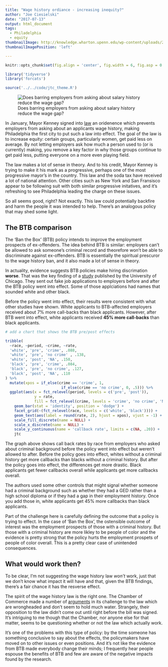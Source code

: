 ```yaml
---
title: "Wage history ordiance - increasing inequity?"
author: "Joe Ciesielski"
date: "2017-07-13"
output: html_document
tags:
  - Philadelphia
  - equity
thumbnailImage: http://knowledge.wharton.upenn.edu/wp-content/uploads/2015/06/compensation.jpg
thumbnailImagePosition: 'left'

---
```


```r

knitr::opts_chunk$set(fig.align = 'center', fig.width = 6, fig.asp = 0.618)

library('tidyverse')
library('forcats')

source('../../code/jtc_theme.R')

```

![Does barring employers from asking about salary history reduce the wage gap? ][header-image]

In January, Mayor Kenney signed into [law][1] an oridenence which prevents employers from asking about an applicants wage history, making Philadelphia the first city to put such a law into effect. The goal of the law is to increase equity: certain groups, particularly women, get paid less on average. By not letting employers ask how much a person used to (or is currently) making, you remove a key factor in why those groups continue to get paid less, putting everyone on a more even playing field. 

The law makes a lot of sense in theory. And to his credit, Mayor Kenney is trying to make it his mark as a progressive, perhaps one of the most progressive mayor's in the country. This law and the soda tax have received a lot of national attention. Other cities such as New York and San Fransisco appear to be following suit with both similar progressive initatives, and it's refreshing to see Philadelphia leading the charge on these issues. 

So all seems good, right? Not exactly. This law could potentially backfire and harm the people it was intended to help. There's an analogous policy that may shed some light. 

## The BTB comparison

The 'Ban the Box' (BTB) policy intends to improve the employment prospects of ex-offenders. The idea behind BTB is similar: employers can't be allowed to ask someone's criminal record and theorefore won't be able to discriminate against ex-offenders. BTB is essentially the spiritual prescuror to the wage history ban, and it also made a lot of sense in theory. 

In actuality, evidence suggests BTB policies make hiring discrimation **worse**. That was the key finding of a [study][2] published by the University of Chicago. They sent out fake job applications to employers before and after the BTB policy went into effect. Some of those applciations had names that sounded white and other black. 

Before the policy went into effect, their results were consistent with what other studies have shown. White applicants to BTB-affected employers received about 7% more call-backs than black applicants. However, after BTB went into effect, white applicants received **45% more call-backs** than black applicants. 


```r

# add a chart that shows the BTB pre/post effects

tribble(
  ~race, ~period, ~crime, ~rate,
  'white', 'pre', 'crime', .088,
  'white', 'pre', 'no crime' , .138, 
  'white', 'post', 'NA', .150,
  'black', 'pre', 'crime', .084,
  'black', 'pre', 'no crime', .127,
  'black', 'post', 'NA', .110
) %>%
  mutate(xpos = if_else(crime == 'crime', 1, 
                         if_else(crime == 'no crime', 0, .5))) %>%
  ggplot(aes(x = fct_relevel(period, levels = c('pre', 'post')),
             y = rate, 
             fill = fct_relevel(crime, levels = 'crime', 'no crime', 'NA'))) +
    geom_bar(stat = 'identity', position = 'dodge') +
    facet_grid(~(fct_relevel(race, levels = c('white', 'black')))) +
    geom_text(aes(label = round(rate, 2), hjust = xpos), vjust = -1) +
    scale_fill_discrete(name = NULL) +
    scale_x_discrete(name = NULL) +
    scale_y_continuous(name = 'callback rate', limits = c(NA, .20)) +
    jtc

```

The graph above shows call back rates by race from employers who asked about criminal background before the policy went into effect but weren't allowed to after. Before the policy goes into effect, whites without a criminal history get more callbacks than blacks without a criminal history. But after the policy goes into effect, the differences get more drastic. Black applicants get fewer callbacks overall while applicants get more callbacks overall. 

The authors used some other controls that might signal whether someone had a criminal background such as whether they had a GED rather than a high school diploma or if they had a gap in their employment history. Once you add those in, white applicants get 45% more callbacks than black applicants. 

Part of the challenge here is carefully defining the outcome that a policy is trying to effect. In the case of 'Ban the Box', the ostensible outcome of interest was the employment prospects of those with a criminal history. But those with a criminal history are more likley to be people of color and the evidence is pretty strong that the policy hurts the employment prospets of people of color overall. This is a pretty clear case of unintended consequences.

## What would work then? 

To be clear, I'm not suggesting the wage history law *won't* work, just that we don't know what impact it will have and that, given the BTB findings, there's a fair chance it has the resverse effect. 

The spirit of the wage history law is the right one. The Chamber of Commerce made a number of [arguments][3] in its challenge to the law which are wrongheaded and don't seem to hold much water. Strangely, their opposition to the law didn't come out until right before the bill was signed. It's intriguing to me though that the Chamber, nor anyone else for that matter, seems to be questioning whether or not the law which actually work. 

It's one of the problems with this type of policy: by the time someone has something conclusive to say about the effects, the policymakers have moved on to other issues or even positions. And it's not like the evidence from BTB made everybody change their minds; I frequently hear people espouse the benefits of BTB and few are aware of the negative impacts found by the research. 

[1]: http://www.philly.com/philly/news/politics/Kenney-signs-pay-equity-bill.html

[2]: http://bfi.uchicago.edu/sites/default/files/research/2016-17.pdf

[3]: http://www.philly.com/philly/news/politics/city/Chamber-of-Commerce-to-sue-city-over-wage-equity-law.html

[header-image]: http://knowledge.wharton.upenn.edu/wp-content/uploads/2015/06/compensation.jpg


